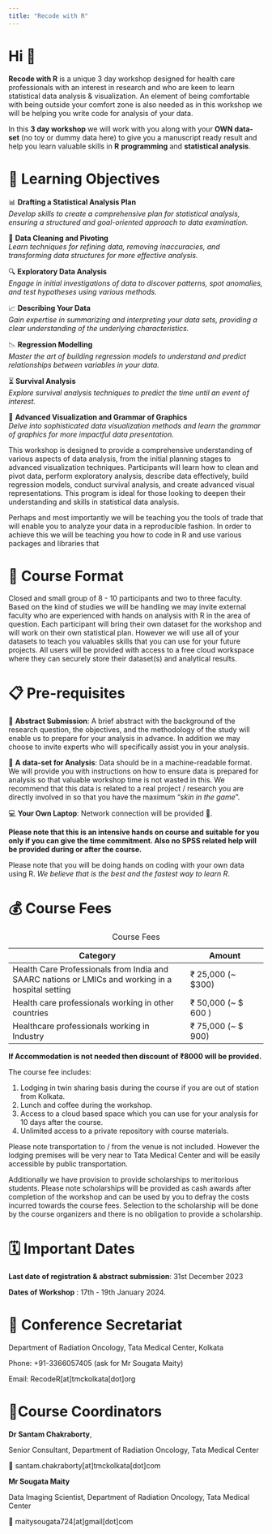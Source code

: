```yaml
---
title: "Recode with R"
---
```


# Hi 👋

**Recode with R** is a unique 3 day workshop designed for health care professionals with an interest in research and who are keen to learn statistical data analysis & visualization. An element of being comfortable with being outside your comfort zone is also needed as in this workshop we will be helping you write code for analysis of your data.

In this **3 day workshop** we will work with you along with your **OWN data-set** (no toy or dummy data here) to give you a manuscript ready result and help you learn valuable skills in **R** **programming** and **statistical analysis**.

# 📖 Learning Objectives

📊 **Drafting a Statistical Analysis Plan**\
*Develop skills to create a comprehensive plan for statistical analysis, ensuring a structured and goal-oriented approach to data examination.*

🧹 **Data Cleaning and Pivoting**\
*Learn techniques for refining data, removing inaccuracies, and transforming data structures for more effective analysis.*

🔍 **Exploratory Data Analysis**\
*Engage in initial investigations of data to discover patterns, spot anomalies, and test hypotheses using various methods.*

📈 **Describing Your Data**\
*Gain expertise in summarizing and interpreting your data sets, providing a clear understanding of the underlying characteristics.*

📉 **Regression Modelling**\
*Master the art of building regression models to understand and predict relationships between variables in your data.*

⏳ **Survival Analysis**\
*Explore survival analysis techniques to predict the time until an event of interest.*

🌈 **Advanced Visualization and Grammar of Graphics**\
*Delve into sophisticated data visualization methods and learn the grammar of graphics for more impactful data presentation.*

This workshop is designed to provide a comprehensive understanding of various aspects of data analysis, from the initial planning stages to advanced visualization techniques. Participants will learn how to clean and pivot data, perform exploratory analysis, describe data effectively, build regression models, conduct survival analysis, and create advanced visual representations. This program is ideal for those looking to deepen their understanding and skills in statistical data analysis.

Perhaps and most importantly we will be teaching you the tools of trade that will enable you to analyze your data in a reproducible fashion. In order to achieve this we will be teaching you how to code in R and use various packages and libraries that

# 🎒 Course Format

Closed and small group of 8 - 10 participants and two to three faculty. Based on the kind of studies we will be handling we may invite external faculty who are experienced with hands on analysis with R in the area of question. Each participant will bring their own dataset for the workshop and will work on their own statistical plan. However we will use all of your datasets to teach you valuables skills that you can use for your future projects. All users will be provided with access to a free cloud workspace where they can securely store their dataset(s) and analytical results.

# 📋 Pre-requisites

📄 **Abstract Submission**: A brief abstract with the background of the research question, the objectives, and the methodology of the study will enable us to prepare for your analysis in advance. In addition we may choose to invite experts who will specifically assist you in your analysis.

💾 **A** **data-set for Analysis**: Data should be in a machine-readable format. We will provide you with instructions on how to ensure data is prepared for analysis so that valuable workshop time is not wasted in this. We recommend that this data is related to a real project / research you are directly involved in so that you have the maximum "*skin in the game*".

💻 **Your Own Laptop**: Network connection will be provided 🤝.

::: callout-note
**Please note that this is an intensive hands on course and suitable for you only if you can give the time commitment. Also no SPSS related help will be provided during or after the course.**
:::

::: callout-important
Please note that you will be doing hands on coding with your own data using R. *We believe that is the best and the fastest way to learn R*.
:::

# 💰 Course Fees

| Category                                                                                          | Amount                |
|--------------------------------------------------|----------------------|
| Health Care Professionals from India and SAARC nations or LMICs and working in a hospital setting | ₹ 25,000 (\~ \$300)   |
| Health care professionals working in other countries                                              | ₹ 50,000 (\~ \$ 600 ) |
| Healthcare professionals working in Industry                                                      | ₹ 75,000 (\~ \$ 900)  |

: Course Fees

**If Accommodation is not needed then discount of ₹8000 will be provided.**

The course fee includes:

1.  Lodging in twin sharing basis during the course if you are out of station from Kolkata.
2.  Lunch and coffee during the workshop.
3.  Access to a cloud based space which you can use for your analysis for 10 days after the course.
4.  Unlimited access to a private repository with course materials.

Please note transportation to / from the venue is not included. However the lodging premises will be very near to Tata Medical Center and will be easily accessible by public transportation.

Additionally we have provision to provide scholarships to meritorious students. Please note scholarships will be provided as cash awards after completion of the workshop and can be used by you to defray the costs incurred towards the course fees. Selection to the scholarship will be done by the course organizers and there is no obligation to provide a scholarship.

# 🗓️ Important Dates

**Last date of registration** **& abstract submission**: 31st December 2023

**Dates of Workshop** : 17th - 19th January 2024.

# 🏢 Conference Secretariat

Department of Radiation Oncology, Tata Medical Center, Kolkata

Phone: +91-3366057405 (ask for Mr Sougata Maity)

Email: RecodeR\[at\]tmckolkata\[dot\]org

# 🧑Course Coordinators

**Dr Santam Chakraborty**,

Senior Consultant, Department of Radiation Oncology, Tata Medical Center

📧 santam.chakraborty\[at\]tmckolkata\[dot\]com

**Mr Sougata Maity**

Data Imaging Scientist, Department of Radiation Oncology, Tata Medical Center

📧 maitysougata724\[at\]gmail\[dot\]com
